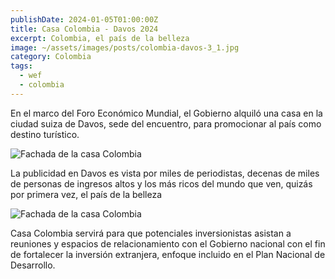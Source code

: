 ```yaml
---
publishDate: 2024-01-05T01:00:00Z
title: Casa Colombia - Davos 2024
excerpt: Colombia, el país de la belleza
image: ~/assets/images/posts/colombia-davos-3_1.jpg
category: Colombia
tags:
  - wef
  - colombia
---
```


En el marco del Foro Económico Mundial, el Gobierno alquiló una casa en la
ciudad suiza de Davos, sede del encuentro, para promocionar al país como destino
turístico.

![Fachada de la casa Colombia](~//assets/images/posts/colombia-davos-6.jpeg)

La publicidad en Davos es vista por miles de periodistas, decenas de miles de
personas de ingresos altos y los más ricos del mundo que ven, quizás por primera
vez, el país de la belleza

![Fachada de la casa Colombia](~//assets/images/posts/colombia-davos-4.jpeg)

Casa Colombia servirá para que potenciales inversionistas asistan a reuniones y
espacios de relacionamiento con el Gobierno nacional con el fin de fortalecer la
inversión extranjera, enfoque incluido en el Plan Nacional de Desarrollo.

